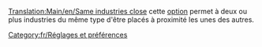 [[Translation:Main/en/Same industries close]]
cette [[Main/en/Options Avancées/Économie/Fr#Les industries de même type peuvent être construites proches l'une de l'autre|option]] permet à deux ou plus industries du même type d'être placés à proximité les unes des autres.

[[Category:fr/Réglages et préférences]]
{{fr/Amorce}}